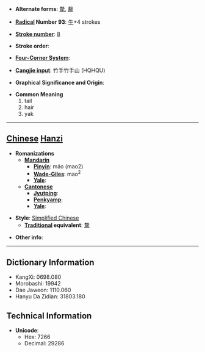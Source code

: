 * '''Alternate forms''': [[氂]], [[犛]]

* '''[[Wiktionary:Chinese radical index| Radical]] Number 93''': [[Wiktionary:Chinese radical index 牛|牛]]+4 strokes

* '''[[Wiktionary:Chinese total strokes index|Stroke number]]''': [[Wiktionary:Chinese total strokes index 8|8]]

* '''Stroke order''': 

* '''[[Wiktionary:Chinese four corner index|Four-Corner System]]''': 

* '''[[Wiktionary:Chinese Cangjie index|Cangjie input]]''': 竹手竹手山 (HQHQU)

* '''Graphical Significance and Origin''': 

* '''Common Meaning'''
*#tail
*# hair
*# yak


----

== [[Chinese]] [[Hanzi]] ==

* '''Romanizations'''
** '''[[Mandarin]]'''
*** '''[[Pinyin]]''': máo (mao2)
*** '''[[Wade-Giles]]''': mao<sup>2</sup>
*** '''[[Yale]]''': 
** '''[[Cantonese]]'''
*** '''[[Jyutping]]''':
*** '''[[Penkyamp]]''': 
*** '''[[Yale]]''': 

* '''Style''': [[Simplified Chinese]] 
** '''[[Traditional Chinese|Traditional]] equivalent''': [[氂]]

* '''Other info''': 

----

== Dictionary Information ==

* KangXi: 0698.080
* Morobashi: 19942
* Dae Jaweon: 1110.060
* Hanyu Da Zidian: 31803.180

== Technical Information ==

* '''Unicode''':
** Hex: 7266
** Decimal: 29286